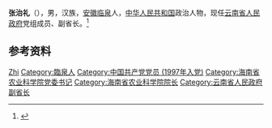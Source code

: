 '''张治礼'''（{{bd|1970年|5月|}}），男，汉族，[[安徽|安徽]][[临泉县|临泉]]人，[[中华人民共和国|中华人民共和国]]政治人物，现任[[云南省人民政府|云南省人民政府]]党组成员、副省长。<ref>{{Cite web|title=张治礼任云南省副省长(图 简历)|url=http://district.ce.cn/newarea/sddy/202101/19/t20210119_36238692.shtml|accessdate=2021-01-24|work=中国经济网|archive-date=2022-03-15|archive-url=https://web.archive.org/web/20220315024710/http://district.ce.cn/newarea/sddy/202101/19/t20210119_36238692.shtml}}</ref>

== 参考资料 ==
{{reflist}}

{{云南省领导人}}

{{Authority control}}
{{DEFAULTSORT:Zhang张}}
[[Category:张姓|Zhi]]
[[Category:臨泉人|Category:臨泉人]]
[[Category:中国共产党党员_(1997年入党)|Category:中国共产党党员 (1997年入党)]]
[[Category:海南省农业科学院党委书记|Category:海南省农业科学院党委书记]]
[[Category:海南省农业科学院院长|Category:海南省农业科学院院长]]
[[Category:云南省人民政府副省长|Category:云南省人民政府副省长]]

{{中国人物小作品}}